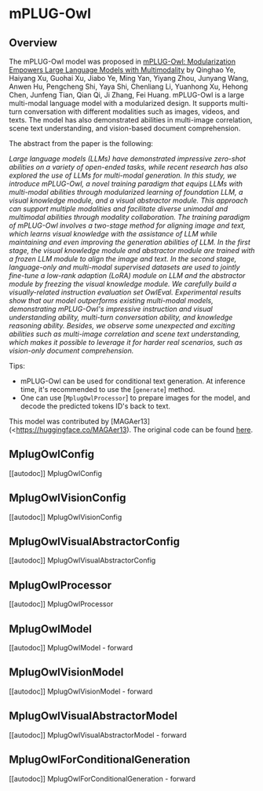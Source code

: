 <!--Copyright 2023 The HuggingFace Team. All rights reserved.

Licensed under the Apache License, Version 2.0 (the "License"); you may not use this file except in compliance with
the License. You may obtain a copy of the License at

http://www.apache.org/licenses/LICENSE-2.0

Unless required by applicable law or agreed to in writing, software distributed under the License is distributed on
an "AS IS" BASIS, WITHOUT WARRANTIES OR CONDITIONS OF ANY KIND, either express or implied. See the License for the
specific language governing permissions and limitations under the License.
-->
# mPLUG-Owl

## Overview

The mPLUG-Owl model was proposed in [mPLUG-Owl: Modularization Empowers Large Language Models with Multimodality](https://arxiv.org/abs/2304.14178)  by Qinghao Ye, Haiyang Xu, Guohai Xu, Jiabo Ye, Ming Yan, Yiyang Zhou, Junyang Wang, Anwen Hu, Pengcheng Shi, Yaya Shi, Chenliang Li, Yuanhong Xu, Hehong Chen, Junfeng Tian, Qian Qi, Ji Zhang, Fei Huang. mPLUG-Owl is a large multi-modal language model with a modularized design. It supports multi-turn conversation with different modalities such as images, videos, and texts. The model has also demonstrated abilities in multi-image correlation, scene text understanding, and vision-based document comprehension.

The abstract from the paper is the following:

*Large language models (LLMs) have demonstrated impressive zero-shot abilities on a variety of open-ended tasks, while recent research has also explored the use of LLMs for multi-modal generation. In this study, we introduce mPLUG-Owl, a novel training paradigm that equips LLMs with multi-modal abilities through modularized learning of foundation LLM, a visual knowledge module, and a visual abstractor module. This approach can support multiple modalities and facilitate diverse unimodal and multimodal abilities through modality collaboration. The training paradigm of mPLUG-Owl involves a two-stage method for aligning image and text, which learns visual knowledge with the assistance of LLM while maintaining and even improving the generation abilities of LLM. In the first stage, the visual knowledge module and abstractor module are trained with a frozen LLM module to align the image and text. In the second stage, language-only and multi-modal supervised datasets are used to jointly fine-tune a low-rank adaption (LoRA) module on LLM and the abstractor module by freezing the visual knowledge module. We carefully build a visually-related instruction evaluation set OwlEval. Experimental results show that our model outperforms existing multi-modal models, demonstrating mPLUG-Owl's impressive instruction and visual understanding ability, multi-turn conversation ability, and knowledge reasoning ability. Besides, we observe some unexpected and exciting abilities such as multi-image correlation and scene text understanding, which makes it possible to leverage it for harder real scenarios, such as vision-only document comprehension.*

Tips:

- mPLUG-Owl can be used for conditional text generation. At inference time, it's recommended to use the [`generate`] method. 
- One can use [`MplugOwlProcessor`] to prepare images for the model, and decode the predicted tokens ID's back to text.

This model was contributed by [MAGAer13](<https://huggingface.co/MAGAer13). The original code can be found [here](https://github.com/X-PLUG/mPLUG-Owl).

## MplugOwlConfig

[[autodoc]] MplugOwlConfig

## MplugOwlVisionConfig

[[autodoc]] MplugOwlVisionConfig

## MplugOwlVisualAbstractorConfig

[[autodoc]] MplugOwlVisualAbstractorConfig

## MplugOwlProcessor

[[autodoc]] MplugOwlProcessor

## MplugOwlModel

[[autodoc]] MplugOwlModel
    - forward

## MplugOwlVisionModel

[[autodoc]] MplugOwlVisionModel
    - forward

## MplugOwlVisualAbstractorModel

[[autodoc]] MplugOwlVisualAbstractorModel
    - forward

## MplugOwlForConditionalGeneration

[[autodoc]] MplugOwlForConditionalGeneration
    - forward

